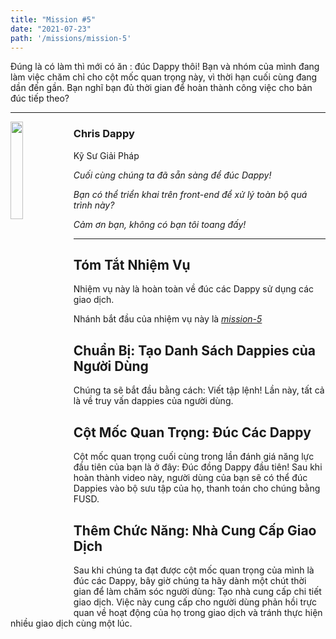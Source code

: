```yaml
---
title: "Mission #5"
date: "2021-07-23"
path: '/missions/mission-5'
---
```


Đúng là có làm thì mới có ăn : đúc Dappy thôi!
Bạn và nhóm của mình đang làm việc chăm chỉ cho cột mốc quan trọng này, vì thời hạn cuối cùng đang dần đến gần.
Bạn nghĩ bạn đủ thời gian để hoàn thành công việc cho bản đúc tiếp theo?

---

<img src="https://d1mtab9ltfdpua.cloudfront.net/images/Dappy10.png" width="20%" style="float: left;" />

### Chris Dappy

Kỹ Sư Giải Pháp

*Cuối cùng chúng ta đã sẵn sàng để đúc Dappy!*

*Bạn có thể triển khai trên front-end để xử lý toàn bộ quá trình này?*

*Cảm ơn bạn, không có bạn tôi toang đấy!*

---

## Tóm Tắt Nhiệm Vụ

Nhiệm vụ này là hoàn toàn về đúc các Dappy sử dụng các giao dịch.

Nhánh bắt đầu của nhiệm vụ này là *[mission-5](https://github.com/bebner/crypto-dappy/tree/mission-5)*


## Chuẩn Bị: Tạo Danh Sách Dappies của Người Dùng

Chúng ta sẽ bắt đầu bằng cách: Viết tập lệnh! Lần này, tất cả là về truy vấn dappies của người dùng.

<YoutubeEmbed embedId="1diDaDdAf6o"/>

## Cột Mốc Quan Trọng: Đúc Các Dappy

Cột mốc quan trọng cuối cùng trong lần đánh giá năng lực đầu tiên của bạn là ở đây: Đúc đồng Dappy đầu tiên! Sau khi hoàn thành video này, người dùng của bạn sẽ có thể đúc Dappies vào bộ sưu tập của họ, thanh toán cho chúng bằng FUSD.

<YoutubeEmbed embedId="PsyUqKoP2Ps"/>


## Thêm Chức Năng: Nhà Cung Cấp Giao Dịch

Sau khi chúng ta đạt được cột mốc quan trọng của mình là đúc các Dappy, bây giờ chúng ta hãy dành một chút thời gian để làm chăm sóc người dùng:
Tạo nhà cung cấp chi tiết giao dịch. Việc này cung cấp cho người dùng phản hồi trực quan về hoạt động của họ
trong giao dịch và tránh thực hiện nhiều giao dịch cùng một lúc.

<YoutubeEmbed embedId="x7KWVgquknk"/>